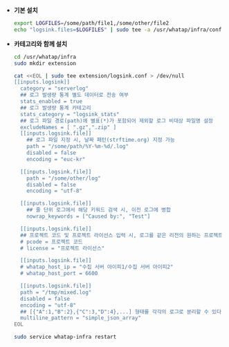 
* **기본 설치**

  ```bash title='Linux Shell'
  export LOGFILES=/some/path/file1,/some/other/file2
  echo "logsink.files=$LOGFILES" | sudo tee -a /usr/whatap/infra/conf/whatap.conf
  ```

* **카테고리와 함께 설치**

  ```bash title='Linux Shell' {7-12,14,15,25,26,29-31,34-35} showLineNumbers
  cd /usr/whatap/infra
  sudo mkdir extension

  cat <<EOL | sudo tee extension/logsink.conf > /dev/null
  [[inputs.logsink]]
    category = "serverlog"
    ## 로그 발생량 통계 별도 데이터로 전송 여부
    stats_enabled = true 
    ## 로그 발생량 통계 카테고리
    stats_category = "logsink_stats"
    ## 로그 파일 경로(path)에 별표(*)가 포함되어 제외할 로그 비대상 파일명 설정 
    excludeNames = [ ".gz",".zip" ] 
    [[inputs.logsink.file]]
      ## 로그 파일 지정 시, 날짜 패턴(strftime.org) 지정 가능
      path = "/some/path/%Y-%m-%d/.log" 
      disabled = false
      encoding = "euc-kr"

    [[inputs.logsink.file]]
      path = "/some/other/log"
      disabled = false
      encoding = "utf-8"

    [[inputs.logsink.file]]
      ## 줄 단위 로그에서 해당 키워드 검색 시, 이전 로그에 병합
      nowrap_keywords = ["Caused by:", "Test"]

    [[inputs.logsink.file]]
    ## 프로젝트 코드 및 프로젝트 라이선스 입력 시, 로그를 같은 리전의 원하는 프로젝트로 전송 가능
    # pcode = 프로젝트 코드
    # license = "프로젝트 라이선스"

    [[inputs.logsink.file]]
    # whatap_host_ip = "수집 서버 아이피1/수집 서버 아이피2"
    # whatap_host_port = 6600

    [[inputs.logsink.file]]
    path = "/tmp/mixed.log"
    disabled = false
    encoding = "utf-8"
    ## [{"A":1,"B":2},{"C":3,"D":4},...] 형태를 각각의 로그로 분리할 수 있다.{"A":1,"B":2} {"C":3,"D":4}
    multiline_pattern = "simple_json_array"
  EOL

  sudo service whatap-infra restart
  ```